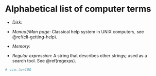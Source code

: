 # Alphabetical list of computer terms {#computer-terms}

- *Disk*:

- *Manual/Man page*: Classical help system in UNIX computers, see \@ref(cli-getting-help).
- *Memory*:

- *Regular expression*: A string that describes other strings; used as a search tool. See
  \@ref(regexps).

```r
# vim:tw=100
```

